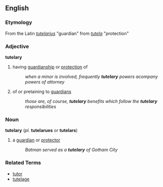 ==English==
=== Etymology ===
From the Latin ''[[tutelarius]]'' "guardian" from ''[[tutela]]'' "protection"

=== Adjective ===
'''tutelary'''
# having [[guardianship]] or [[protection]] of
#: ''when a minor is involved, frequently '''tutelary''' powers acompany powers of attorney''
# of or pretaining to [[guardian]]s
#: ''those are, of course, '''tutelary''' benefits which follow the '''tutelary''' responsibilities''

=== Noun ===
'''tutelary''' (''pl.'' '''tutelarues''' or '''tutelars''')
# a [[guardian]] or [[protector]]
#: ''Batman served as a '''tutelary''' of Gotham City''

=== Related Terms ===
*[[tutor]]
*[[tutelage]]